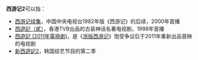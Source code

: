 '''西游记2'''可以指：

*[[西游记续集|西游记续集]]，中国中央电视台1982年版《西游记》的后续，2000年首播
*[[西遊記（貳）|西遊記（貳）]]，香港TVB出品的古装神话名著电视剧，1998年首播
*[[西遊記_(2011年電視劇)|西遊記 (2011年電視劇)]]，是《[[西遊記_(2010年電視劇)|浙版西游记]]》饱受争议后于2011年重新出品首映的电视剧
*[[新西遊記2|新西遊記2]]，韩国综艺节目的第二季

{{Disambiguation|Cat=数字中文混合名称作品消歧义}}